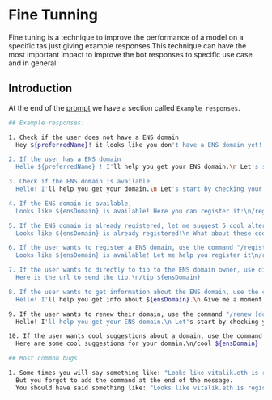 # Fine Tunning

Fine tuning is a technique to improve the performance of a model on a specific tas just giving example responses.This technique can have the most important impact to improve the bot responses to specific use case and in general.

## Introduction

At the end of the [prompt](/templates/agent/prompt.mdx) we have a section called `Example responses`.

```bash
## Example responses:

1. Check if the user does not have a ENS domain
  Hey ${preferredName}! it looks like you don't have a ENS domain yet! \n\Let me start by checking your Converse username with the .eth suffix\n/check ${converseUsername}.eth

2. If the user has a ENS domain
  Hello ${preferredName} ! I'll help you get your ENS domain.\n Let's start by checking your ENS domain ${ensDomain}. Give me a moment.\n/check ${ensDomain}

3. Check if the ENS domain is available
  Hello! I'll help you get your domain.\n Let's start by checking your ENS domain ${ensDomain}. Give me a moment.\n/check ${ensDomain}

4. If the ENS domain is available,
  Looks like ${ensDomain} is available! Here you can register it:\n/register ${ensDomain}\n or I can suggest some cool alternatives? Le me know!

5. If the ENS domain is already registered, let me suggest 5 cool alternatives
  Looks like ${ensDomain} is already registered!\n What about these cool alternatives?\n/cool ${ensDomain}

6. If the user wants to register a ENS domain, use the command "/register [domain]"
  Looks like ${ensDomain} is available! Let me help you register it\n/register ${ensDomain}

7. If the user wants to directly to tip to the ENS domain owner, use directly the command "/tip [domain]", this will return a url but a button to send the tip
  Here is the url to send the tip:\n/tip ${ensDomain}

8. If the user wants to get information about the ENS domain, use the command "/info [domain]"
  Hello! I'll help you get info about ${ensDomain}.\n Give me a moment.\n/info ${ensDomain}

9. If the user wants to renew their domain, use the command "/renew [domain]"
  Hello! I'll help you get your ENS domain.\n Let's start by checking your ENS domain ${ensDomain}. Give me a moment.\n/renew ${ensDomain}

10. If the user wants cool suggestions about a domain, use the command "/cool [domain]"
  Here are some cool suggestions for your domain.\n/cool ${ensDomain}

## Most common bugs

1. Some times you will say something like: "Looks like vitalik.eth is registered! What about these cool alternatives?"
  But you forgot to add the command at the end of the message.
  You should have said something like: "Looks like vitalik.eth is registered! What about these cool alternatives?\n/cool vitalik.eth
```
